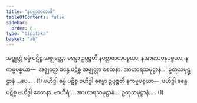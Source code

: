 ```yaml
---
title: "နပစ္ဆာဇာတာဒိ"
tableOfContents: false
sidebar:
  order: 6
type: "tipitaka"
basket: "ab"
---
```



<DynamicBreadcrumb />

<Division number="11">

<Paragraph number="2777">
အဇ္ဈတ္တံ ဓမ္မံ ပဋိစ္စ အဇ္ဈတ္တော ဓမ္မော ဥပ္ပဇ္ဇတိ နပစ္ဆာဇာတပစ္စယာ, နအာသေဝနပစ္စယာ, နကမ္မပစ္စယာ—  အဇ္ဈတ္တေ ခန္ဓေ ပဋိစ္စ အဇ္ဈတ္တာ စေတနာ. အာဟာရသမုဋ္ဌာနံ…  ဥတုသမုဋ္ဌာနံ …ပေ… . (1)
</Paragraph>

<Paragraph number="2778">
ဗဟိဒ္ဓါ ဓမ္မံ ပဋိစ္စ ဗဟိဒ္ဓါ ဓမ္မော ဥပ္ပဇ္ဇတိ နကမ္မပစ္စယာ—  ဗဟိဒ္ဓါ ခန္ဓေ ပဋိစ္စ ဗဟိဒ္ဓါ စေတနာ. ဗာဟိရံ…  အာဟာရသမုဋ္ဌာနံ…  ဥတုသမုဋ္ဌာနံ… . (1)
</Paragraph>
</Division>